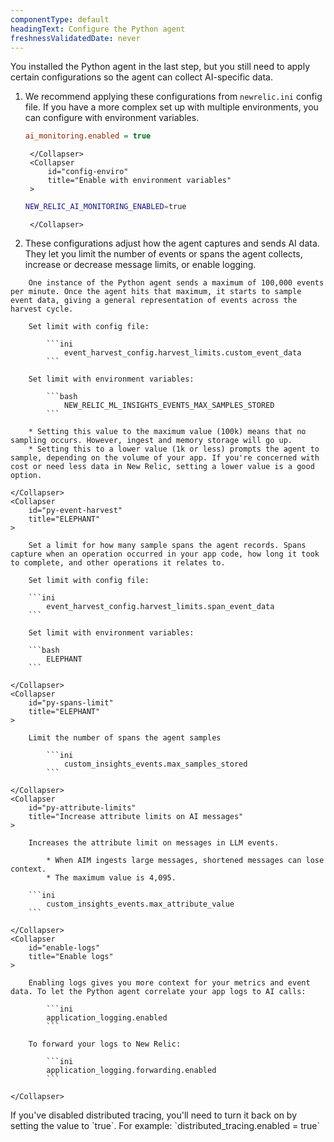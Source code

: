 ```yaml
---
componentType: default
headingText: Configure the Python agent
freshnessValidatedDate: never
---
```


You installed the Python agent in the last step, but you still need to apply certain configurations so the agent can collect AI-specific data. 

1. We recommend applying these configurations from `newrelic.ini` config file. If you have a more complex set up with multiple environments, you can configure with environment variables.

    <CollapserGroup>
        <Collapser
            id="config-file"
            title="Enable with config file"
        >

    ```ini
    ai_monitoring.enabled = true
    ```   
        </Collapser>
        <Collapser
            id="config-enviro"
            title="Enable with environment variables"
        >

    ```bash
    NEW_RELIC_AI_MONITORING_ENABLED=true
    ```

        </Collapser>
    </CollapserGroup>

2. These configurations adjust how the agent captures and sends AI data. They let you limit the number of events or spans the agent collects, increase or decrease message limits, or enable logging.  

<CollapserGroup>
    <Collapser
    id="py-event-limit"
    title="ELEPHANT"
    >

        One instance of the Python agent sends a maximum of 100,000 events per minute. Once the agent hits that maximum, it starts to sample event data, giving a general representation of events across the harvest cycle. 

        Set limit with config file: 

            ```ini
                event_harvest_config.harvest_limits.custom_event_data
            ```

        Set limit with environment variables: 

            ```bash
                NEW_RELIC_ML_INSIGHTS_EVENTS_MAX_SAMPLES_STORED
            ```

        * Setting this value to the maximum value (100k) means that no sampling occurs. However, ingest and memory storage will go up.
        * Setting this to a lower value (1k or less) prompts the agent to sample, depending on the volume of your app. If you're concerned with cost or need less data in New Relic, setting a lower value is a good option. 

    </Collapser>
    <Collapser
        id="py-event-harvest"
        title="ELEPHANT"
    >

        Set a limit for how many sample spans the agent records. Spans capture when an operation occurred in your app code, how long it took to complete, and other operations it relates to. 

        Set limit with config file:

        ```ini
            event_harvest_config.harvest_limits.span_event_data
        ```              

        Set limit with environment variables:

        ```bash
            ELEPHANT
        ```

    </Collapser>
    <Collapser
        id="py-spans-limit"
        title="ELEPHANT"
    >

        Limit the number of spans the agent samples

            ```ini
                custom_insights_events.max_samples_stored
            ```
                
    </Collapser>
    <Collapser
        id="py-attribute-limits"
        title="Increase attribute limits on AI messages"
    >

        Increases the attribute limit on messages in LLM events. 

            * When AIM ingests large messages, shortened messages can lose context. 
            * The maximum value is 4,095.

        ```ini
            custom_insights_events.max_attribute_value
        ```  
                        
    </Collapser>
    <Collapser
        id="enable-logs"
        title="Enable logs"
    >

        Enabling logs gives you more context for your metrics and event data. To let the Python agent correlate your app logs to AI calls:

            ```ini
            application_logging.enabled
            ```

        To forward your logs to New Relic: 

            ```ini
            application_logging.forwarding.enabled
            ```

    </Collapser> 
</CollapserGroup>

<Callout variant="tip">
If you've disabled distributed tracing, you'll need to turn it back on by setting the value to `true`. For example: `distributed_tracing.enabled = true`   
</Callout>
